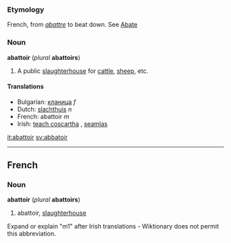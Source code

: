 ===Etymology===
French, from ''[[abattre]]'' to beat down. See [[Abate]] 

===Noun===
'''abattoir''' (''plural'' '''abattoirs''')

#A public [[slaughterhouse]] for [[cattle]], [[sheep]], etc.

====Translations====
*Bulgarian: [[кланица]] ''f''
*Dutch: [[slachthuis]] ''n''
*French: abattoir ''m''
*Irish: [[teach coscartha]] <!--what does this mean? ''m1''-->, [[seamlas]] <!--what does this mean? ''m1''-->

[[it:abattoir]]
[[sv:abbatoir]]

----
==French==
===Noun===
'''abattoir''' (''plural'' '''abattoirs''')

#abattoir, [[slaughterhouse]]

{{rfc}} Expand or explain "m1" after Irish translations - Wiktionary does not permit this abbreviation.